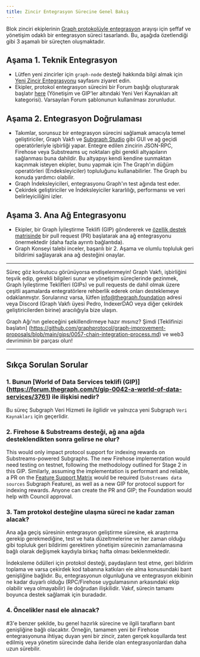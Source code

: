 ```yaml
---
title: Zincir Entegrasyon Sürecine Genel Bakış
---
```


Blok zinciri ekiplerinin [Graph protokolüyle entegrasyon](https://forum.thegraph.com/t/gip-0057-chain-integration-process/4468) arayışı için şeffaf ve yönetişim odaklı bir entegrasyon süreci tasarlandı. Bu, aşağıda özetlendiği gibi 3 aşamalı bir süreçten oluşmaktadır.

## Aşama 1. Teknik Entegrasyon

- Lütfen yeni zincirler için `graph-node` desteği hakkında bilgi almak için [Yeni Zincir Entegrasyonu](/indexing/new-chain-integration/) sayfasını ziyaret edin.
- Ekipler, protokol entegrasyon sürecini bir Forum başlığı oluşturarak başlatır [here](https://forum.thegraph.com/c/governance-gips/new-chain-support/71) (Yönetişim ve GIP'ler altındaki Yeni Veri Kaynakları alt kategorisi). Varsayılan Forum şablonunun kullanılması zorunludur.

## Aşama 2. Entegrasyon Doğrulaması

- Takımlar, sorunsuz bir entegrasyon sürecini sağlamak amacıyla temel geliştiriciler, Graph Vakfı ve [Subgraph Studio](https://thegraph.com/studio/) gibi GUI ve ağ geçidi operatörleriyle işbirliği yapar. Entegre edilen zincirin JSON-RPC, Firehose veya Substreams uç noktaları gibi gerekli altyapıların sağlanması buna dahildir. Bu altyapıyı kendi kendine sunmaktan kaçınmak isteyen ekipler, bunu yapmak için The Graph'ın düğüm operatörleri (Endeksleyiciler) topluluğunu kullanabilirler. The Graph bu konuda yardımcı olabilir.
- Graph İndeksleyicileri, entegrasyonu Graph'ın test ağında test eder.
- Çekirdek geliştiriciler ve İndeksleyiciler kararlılığı, performansı ve veri belirleyiciliğini izler.

## Aşama 3. Ana Ağ Entegrasyonu

- Ekipler, bir Graph İyileştirme Teklifi (GIP) göndererek ve [özellik destek matrisinde](https://github.com/graphprotocol/indexer/blob/main/docs/feature-support-matrix.md) bir pull request (PR) başlatarak ana ağ entegrasyonu önermektedir (daha fazla ayrıntı bağlantıda).
- Graph Konseyi talebi inceler, başarılı bir 2. Aşama ve olumlu topluluk geri bildirimi sağlayarak ana ağ desteğini onaylar.

---

Süreç göz korkutucu görünüyorsa endişelenmeyin! Graph Vakfı, işbirliğini teşvik edip, gerekli bilgileri sunar ve yönetişim süreçlerinde gezinmek, Graph İyileştirme Teklifleri (GIPs) ve pull requests de dahil olmak üzere çeşitli aşamalarda entegratörlere rehberlik ederek onları desteklemeye odaklanmıştır. Sorularınız varsa, lütfen [info@thegraph.foundation](mailto:info@thegraph.foundation) adresi veya Discord (Graph Vakfı üyesi Pedro, IndexerDAO veya diğer çekirdek geliştiricilerden birine) aracılığıyla bize ulaşın.

Graph Ağı'nın geleceğini şekillendirmeye hazır mısınız? Şimdi [Teklifinizi başlatın] (https://github.com/graphprotocol/graph-improvement-proposals/blob/main/gips/0057-chain-integration-process.md) ve web3 devriminin bir parçası olun!

---

## Sıkça Sorulan Sorular

### 1. Bunun [World of Data Services teklifi (GIP)] (https://forum.thegraph.com/t/gip-0042-a-world-of-data-services/3761) ile ilişkisi nedir?

Bu süreç Subgraph Veri Hizmeti ile ilgilidir ve yalnızca yeni Subgraph `Veri Kaynakları` için geçerlidir.

### 2. Firehose & Substreams desteği, ağ ana ağda desteklendikten sonra gelirse ne olur?

This would only impact protocol support for indexing rewards on Substreams-powered Subgraphs. The new Firehose implementation would need testing on testnet, following the methodology outlined for Stage 2 in this GIP. Similarly, assuming the implementation is performant and reliable, a PR on the [Feature Support Matrix](https://github.com/graphprotocol/indexer/blob/main/docs/feature-support-matrix.md) would be required (`Substreams data sources` Subgraph Feature), as well as a new GIP for protocol support for indexing rewards. Anyone can create the PR and GIP; the Foundation would help with Council approval.

### 3. Tam protokol desteğine ulaşma süreci ne kadar zaman alacak?

Ana ağa geçiş süresinin entegrasyon geliştirme süresine, ek araştırma gerekip gerekmediğine, test ve hata düzeltmelerine ve her zaman olduğu gibi topluluk geri bildirimi gerektiren yönetişim sürecinin zamanlamasına bağlı olarak değişmek kaydıyla birkaç hafta olması beklenmektedir.

İndeksleme ödülleri için protokol desteği, paydaşların test etme, geri bildirim toplama ve varsa çekirdek kod tabanına katkıları ele alma konusundaki bant genişliğine bağlıdır. Bu, entegrasyonun olgunluğuna ve entegrasyon ekibinin ne kadar duyarlı olduğu (RPC/Firehose uygulamasının arkasındaki ekip olabilir veya olmayabilir) ile doğrudan ilişkilidir. Vakıf, sürecin tamamı boyunca destek sağlamak için buradadır.

### 4. Öncelikler nasıl ele alınacak?

\#3'e benzer şekilde, bu genel hazırlık sürecine ve ilgili tarafların bant genişliğine bağlı olacaktır. Örneğin, tamamen yeni bir Firehose entegrasyonuna ihtiyaç duyan yeni bir zincir, zaten gerçek koşullarda test edilmiş veya yönetim sürecinde daha ileride olan entegrasyonlardan daha uzun sürebilir.
